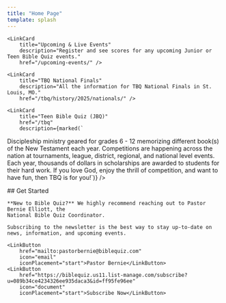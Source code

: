 ```yaml
---
title: "Home Page"
template: splash
---
```



<CardGrid>
    
    <LinkCard 
        title="Upcoming & Live Events"
        description="Register and see scores for any upcoming Junior or Teen Bible Quiz events."
        href="/upcoming-events/" />

    <LinkCard 
        title="TBQ National Finals"
        description="All the information for TBQ National Finals in St. Louis, MO."
        href="/tbq/history/2025/nationals/" />
</CardGrid>

[//]: # (Since Nationals is only on the home page for a short period of time. If there was a single CardGrid, then)
[//]: # (JBQ would jump up to the first line when Nationals is removed. By keeping them separate, JBQ and TBQ are aligned)
[//]: # (on Desktop machines.)

<CardGrid>
    <LinkCard
        title="Junior Bible Quiz (JBQ)"
        href="/jbq"
        description={marked(`
An exciting way to teach kids using games with questions and answers about the Bible using 576 questions
teaching about the Bible covering Genesis to Revelation from the Bible Fact-Pak. Grades 1 - 6 can compete,
but many districts allow younger kids to join.`)} />

    <LinkCard
        title="Teen Bible Quiz (JBQ)"
        href="/tbq"
        description={marked(`
Discipleship ministry geared for grades 6 - 12 memorizing different book(s) of the New Testament each year. Competitions
are happening across the nation at tournaments, league, district, regional, and national level events. Each year, thousands
of dollars in scholarships are awarded to students for their hard work. If you love God, enjoy the thrill of competition, and
want to have fun, then TBQ is for you!`)} />

</CardGrid>

<div class="no-anchor-links">
    ## Get Started

    **New to Bible Quiz?** We highly recommend reaching out to Pastor Bernie Elliott, the
    National Bible Quiz Coordinator.

    Subscribing to the newsletter is the best way to stay up-to-date on news, information, and upcoming events.

    <LinkButton 
        href="mailto:pastorbernie@biblequiz.com" 
        icon="email" 
        iconPlacement="start">Pastor Bernie</LinkButton>
    <LinkButton 
        href="https://biblequiz.us11.list-manage.com/subscribe?u=089b34ce4234326ee935daca3&id=ff95fe96ee"
        icon="document"
        iconPlacement="start">Subscribe Now</LinkButton>
</div>